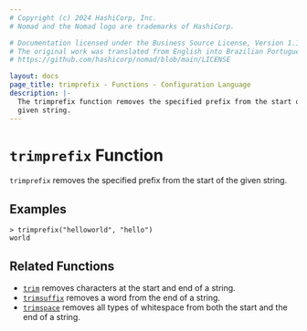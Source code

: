 ```yaml
---
# Copyright (c) 2024 HashiCorp, Inc.
# Nomad and the Nomad logo are trademarks of HashiCorp.

# Documentation licensed under the Business Source License, Version 1.1.
# The original work was translated from English into Brazilian Portuguese.
# https://github.com/hashicorp/nomad/blob/main/LICENSE

layout: docs
page_title: trimprefix - Functions - Configuration Language
description: |-
  The trimprefix function removes the specified prefix from the start of a
  given string.
---
```


# `trimprefix` Function

`trimprefix` removes the specified prefix from the start of the given string.

## Examples

```shell-session
> trimprefix("helloworld", "hello")
world
```

## Related Functions

- [`trim`](/nomad/docs/job-specification/hcl2/functions/string/trim) removes characters at the start and end of a string.
- [`trimsuffix`](/nomad/docs/job-specification/hcl2/functions/string/trimsuffix) removes a word from the end of a string.
- [`trimspace`](/nomad/docs/job-specification/hcl2/functions/string/trimspace) removes all types of whitespace from
  both the start and the end of a string.
